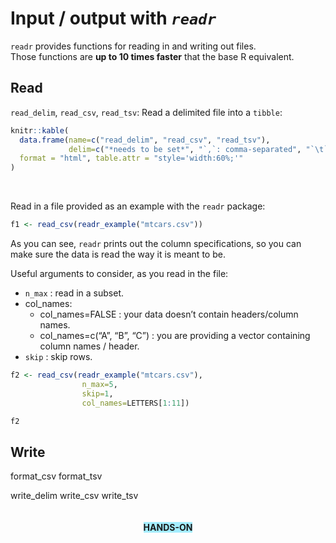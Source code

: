 # Input / output with *`readr`*

`readr` provides functions for reading in and writing out files.
<br>
Those functions are **up to 10 times faster** that the base R equivalent.

## Read

`read_delim`, `read_csv`, `read_tsv`: Read a delimited file into a `tibble`:

```r
knitr::kable(
  data.frame(name=c("read_delim", "read_csv", "read_tsv"), 
             delim=c("*needs to be set*", "`,`: comma-separated", "`\t`: tab-separated")), caption = 'read_delim and derived functions',
  format = "html", table.attr = "style='width:60%;'"
)
```
<br>

Read in a file provided as an example with the `readr` package:

```r
f1 <- read_csv(readr_example("mtcars.csv"))
```

As you can see, `readr` prints out the column specifications, so you can make sure the data is read the way it is meant to be.
<br>

Useful arguments to consider, as you read in the file:
  
* `n_max` : read in a subset.
* col_names:
  * col_names=FALSE : your data doesn't contain headers/column names.
  * col_names=c("A", "B", "C") : you are providing a vector containing column names / header.
* `skip` : skip rows.

```r
f2 <- read_csv(readr_example("mtcars.csv"),
                n_max=5,
                skip=1,
                col_names=LETTERS[1:11])

f2
```

## Write


format_csv
format_tsv

write_delim
write_csv
write_tsv

<center><h4 style="background-color: #a4edff; display: inline-block;">**HANDS-ON**</h4></center>

